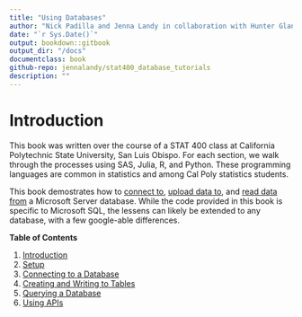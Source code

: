 ```yaml
--- 
title: "Using Databases"
author: "Nick Padilla and Jenna Landy in collaboration with Hunter Glanz and Rebecca Ottesen"
date: "`r Sys.Date()`"
output: bookdown::gitbook
output_dir: "/docs"
documentclass: book
github-repo: jennalandy/stat400_database_tutorials
description: ""
---
```


# Introduction

This book was written over the course of a STAT 400 class at California Polytechnic State University, San Luis Obispo. For each section, we walk through the processes using SAS, Julia, R, and Python. These programming languages are common in statistics and among Cal Poly statistics students. 

This book demostrates how to [connect to](03-connections.Rmd), [upload data to](04-writing.Rmd), and [read data from](05-querying.Rmd) a Microsoft Server database. While the code provided in this book is specific to Microsoft SQL, the lessens can likely be extended to any database, with a few google-able differences.

**Table of Contents**

1. [Introduction](01-intro.Rmd)
2. [Setup](02-setup.Rmd)
3. [Connecting to a Database](03-connections.Rmd)
4. [Creating and Writing to Tables](04-writing.Rmd)
5. [Querying a Database](05-querying.Rmd)
6. [Using APIs](06-webapi.rmd)
